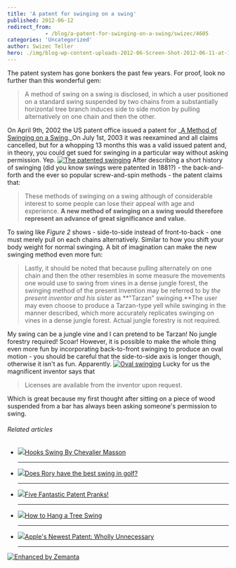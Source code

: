 ```yaml
---
title: 'A patent for swinging on a swing'
published: 2012-06-12
redirect_from: 
            - /blog/a-patent-for-swinging-on-a-swing/swizec/4605
categories: 'Uncategorized'
author: Swizec Teller
hero: ./img/blog-wp-content-uploads-2012-06-Screen-Shot-2012-06-11-at-12.04.45-AM.png
---
```

The patent system has gone bonkers the past few years. For proof, look no further than this wonderful gem:

> A method of swing on a swing is disclosed, in which a user positioned on a standard swing suspended by two chains from a substantially horizontal tree branch induces side to side motion by pulling alternatively on one chain and then the other.

On April 9th, 2002 the US patent office issued a patent for _[A Method of Swinging on a Swing](http://www.google.com/patents/US6368227)._On July 1st, 2003 it was reexamined and all claims cancelled, but for a whopping 13 months this was a valid issued patent and, in theory, you could get sued for swinging in a particular way without asking permission. Yep. [![The patented swinging](http://swizec.com/blog/wp-content/uploads/2012/06/Screen-Shot-2012-06-11-at-12.04.45-AM.png "The patented swinging")](./img/blog-wp-content-uploads-2012-06-Screen-Shot-2012-06-11-at-12.04.45-AM.png) After describing a short history of swinging (did you know swings were patented in 1881?) - the back-and-forth and the ever so popular screw-and-spin methods - the patent claims that:

> These methods of swinging on a swing although of considerable interest to some people can lose their appeal with age and experience. **A new method of swinging on a swing would therefore represent an advance of great significance and value.**

To swing like _Figure 2_ shows - side-to-side instead of front-to-back - one must merely pull on each chains alternatively. Similar to how you shift your body weight for normal swinging. A bit of imagination can make the new swinging method even more fun:

> Lastly, it should be noted that because pulling alternately on one chain and then the other resembles in some measure the movements one would use to swing from vines in a dense jungle forest, the swinging method of the present invention may be referred to by _the present inventor and his sister_ as **"Tarzan" swinging.**The user may even choose to produce a Tarzan-type yell while swinging in the manner described, which more accurately replicates swinging on vines in a dense jungle forest. Actual jungle forestry is not required.

My swing can be a jungle vine and I can pretend to be Tarzan! No jungle forestry required! Scoar! However, it is possible to make the whole thing even more fun by incorporating back-to-front swinging to produce an oval motion - you should be careful that the side-to-side axis is longer though, otherwise it isn't as fun. Apparently. [![Oval swinging](http://swizec.com/blog/wp-content/uploads/2012/06/Screen-Shot-2012-06-11-at-12.24.32-AM.png "Oval swinging")](./img/blog-wp-content-uploads-2012-06-Screen-Shot-2012-06-11-at-12.24.32-AM.png) Lucky for us the magnificent inventor says that

> Licenses are available from the inventor upon request.

Which is great because my first thought after sitting on a piece of wood suspended from a bar has always been asking someone's permission to swing.

###### Related articles

- [![](http://i.zemanta.com/93673837_80_80.jpg)](http://www.apartmenttherapy.com/hooks-florescent-swing-by-chevalier-masson-172471)[Hooks Swing By Chevalier Masson](http://www.apartmenttherapy.com/hooks-florescent-swing-by-chevalier-masson-172471)

  * * *

- [![](http://i.zemanta.com/93391430_80_80.jpg)](http://tourreport.pgatour.com/2012/06/09/does-rory-have-the-best-swing-in-golf/)[Does Rory have the best swing in golf?](http://tourreport.pgatour.com/2012/06/09/does-rory-have-the-best-swing-in-golf/)

  * * *

- [![](http://i.zemanta.com/88320274_80_80.jpg)](http://intellogist.wordpress.com/2012/04/02/five-fantastic-patent-pranks/)[Five Fantastic Patent Pranks!](http://intellogist.wordpress.com/2012/04/02/five-fantastic-patent-pranks/)

  * * *

- [![](http://i.zemanta.com/noimg_01_80_80.jpg)](http://www.answers.com/topic/corpus-answers-guides-how-to-hang-a-tree-swing)[How to Hang a Tree Swing](http://www.answers.com/topic/corpus-answers-guides-how-to-hang-a-tree-swing)

  * * *

- [![](http://i.zemanta.com/noimg_09_80_80.jpg)](http://www.washingtonmonthly.com/ten-miles-square/2012/06/last_week_the_patent_and037875.php)[Apple's Newest Patent: Wholly Unnecessary](http://www.washingtonmonthly.com/ten-miles-square/2012/06/last_week_the_patent_and037875.php)

  * * *

[![Enhanced by Zemanta](http://img.zemanta.com/zemified_e.png?x-id=1d03d140-7ac2-465f-8fe7-89871ffa4b9a)](http://www.zemanta.com/?px "Enhanced by Zemanta")